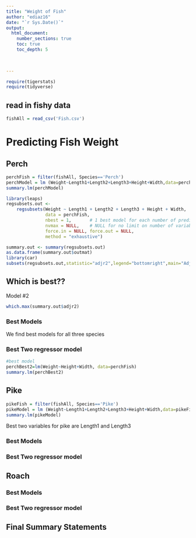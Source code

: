 ```yaml
---
title: "Weight of Fish"
author: "ediaz16"
date: "`r Sys.Date()`"  
output: 
  html_document:
    number_sections: true
    toc: true
    toc_depth: 5

 
    
---
```



```r
require(tigerstats)
require(tidyverse)
```

## read in fishy data
```r
fishAll = read_csv('Fish.csv')
```


# Predicting Fish Weight


## Perch

```r
perchFish = filter(fishAll, Species=='Perch')
perchModel = lm (Weight~Length1+Length2+Length3+Height+Width,data=perchFish)
summary.lm(perchModel)
```

```r
library(leaps)
regsubsets.out <-
    regsubsets(Weight ~ Length1 + Length2 + Length3 + Height + Width,
               data = perchFish,
               nbest = 1,       # 1 best model for each number of predictors
               nvmax = NULL,    # NULL for no limit on number of variables
               force.in = NULL, force.out = NULL,
               method = "exhaustive")

summary.out <- summary(regsubsets.out)
as.data.frame(summary.out$outmat)
library(car)
subsets(regsubsets.out,statistic="adjr2",legend="bottomright",main="Adjusted R^2")
```
  
## Which is best??  

Model #2

```r
which.max(summary.out$adjr2)
```
### Best Models
We find best models for all three species

### Best Two regressor model
```r
#best model
perchBest2=lm(Weight~Height+Width, data=perchFish)
summary.lm(perchBest2)
```





## Pike

```r
pikeFish = filter(fishAll, Species=='Pike')
pikeModel = lm (Weight~Length1+Length2+Length3+Height+Width,data=pikeFish)
summary.lm(pikeModel)
```

Best two variables for pike are Length1 and Length3

### Best Models

### Best Two regressor model

## Roach

### Best Models

### Best Two regressor model

## Final Summary Statements